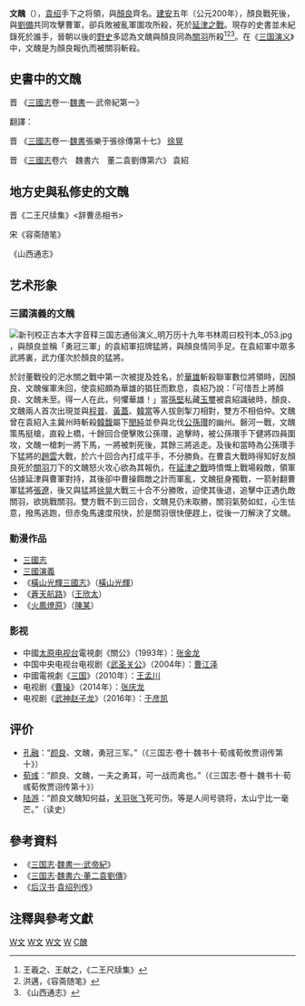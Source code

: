 {{Otheruses|文醜 (消歧义)|subject=三国时的一名武将|other=文醜的'''其他含义'''}}
{{東亞男性歷史人物
|名稱 = 文醜
|身份 = 
|國家 = [[東漢|東漢]]
|時代 = [[東漢|東漢]]
|主君 = [[袁紹|袁紹]]
|屆數 =
|最高職務 =
|前任 = 
|繼任 = 
|圖片名稱 = Wen Chou Qing portrait.jpg
|圖片大小 = 180px
|圖片說明 = 
|氏 = 
|姓 = 文
|穆坤= <!--清代八旗满洲人物专用-->
|名 = 醜
|姓名 = 文醜
|羅馬拼音 =
|假名 = <!--日本、琉球人用-->
|諺文 = <!--朝鮮、韓國人用-->
|字 =
|號=
|名乘 = <!--琉球士族用-->
|職官 =
|勛官 =
|散階 =
|軍號 =
|位階 =
|比秩 =
|功臣號 =
|封爵 =
|封號 =
|御稱號 = <!--日本皇族之稱號-->
|宮號1 = <!--日本皇族之宮號-->
|宮號2 = <!--朝鮮王族之宮號-->
|封地 =
|神號 =
|尊號 =
|族裔 = 
|信仰 = <!--指的是宗教信仰-->
|旗籍 = <!--清代八旗人物专用-->
|氏族 =
|籍貫 =
|本貫 = <!--朝鮮人用-->
|世居地= <!--清代八旗人物专用-->
|世居地/穆坤= <!--专门用于清代八旗满洲人物世居地和穆坤相同时-->
|祖籍 =
|本籍 =
|出身地 = 
|府邸 =
|世系 = 
|初名 =
|乳名 = <!--日本、朝鮮、琉球以外人物用-->
|幼名 = <!--日本人用-->
|兒名 = <!--朝鮮人用-->
|童名 = <!--琉球人用-->
|小字 =
|別名 =
|法號 =
|院號 =
|其他名號 =
|出生日期 = ？
|出生地點 =
|婚年 =
|逝世日期 = 建安五年<br>200年
|逝世地點 = [[延津|延津]]
|在位年代 =
|廟號 =
|諡號 =
|墓葬 = 
|祠廟 =
|父親 = 不明
|嫡母 = 不明
|母親 =
|繼父=
|繼母=
|養父=
|養母=
|猶父= <!--日本人用-->
|烏帽子親= <!--日本人、琉球人用-->
|元配 =
|正室 =
|妻 =
|繼室 =
|平妻 =
|側室 =
|元配之父 =
|元配之嫡母 =
|元配之母 =
|正室之父 =
|正室之嫡母 =
|正室之母 =
|妻之父 =
|妻之嫡母 =
|妻之母 =
|繼室之父 =
|繼室之嫡母 =
|繼室之母 =
|平妻之父 =
|平妻之嫡母 =
|平妻之母 =
|兄弟 =
|姊妹 =
|嫡兄弟 =
|嫡姊妹 =
|庶兄弟 =
|庶姊妹 =
|同胞兄弟 =
|同胞姊妹 =
|異母兄弟 =
|異母姊妹 =
|異父兄弟 =
|異父姊妹 =
|繼兄弟 =
|繼姊妹 =
|子 =
|女 =
|嫡子 =
|嫡女 =
|庶子 =
|庶女 =
|養子 =
|養女 =
|猶子 = <!--日本人用-->
|婿養子 = <!--日本人用-->
|烏帽子子 = <!--日本人用-->
|繼子 =
|繼女 =
|其他親屬 =
|出身 = <!---此处指科举出身--->
|功名 = 
|經歷 = 
|著作 =
|注釋 =
|實錄ID = <!--指http://sillok.history.go.kr/中的個人頁，只需填入ID，如「http://sillok.history.go.kr/manInfo/popManDetail.do?manId=M_0001900」中的「M_0001900」-->
}}
'''文醜'''（{{Bd|？||200年}}），[[袁绍|袁绍]]手下之将領，與[[顏良|顏良]]齊名。[[建安_(东汉)|建安]]五年（公元200年），顏良戰死後，與[[劉備|劉備]]共同攻擊曹軍，卻兵敗被亂軍圍攻所殺，死於[[延津之戰|延津之戰]]。現存的史書並未紀錄死於誰手，晉朝以後的[[野史|野史]]多認為文醜與顏良同為[[關羽|關羽]]所殺<ref>王羲之、王献之，《二王尺牍集》</ref><ref>洪邁，《容斋随笔》</ref><ref>《山西通志》</ref>。在《[[三国演义|三国演义]]》中，文醜是为顏良報仇而被關羽斬殺。

==史書中的文醜==

晋 《[[三國志|三國志]]卷一·[[魏書|魏書]]一·武帝紀第一》

{{quote|荀攸說公曰：「今兵少不敵，分其勢乃可。公到延津，若將渡兵向其后者，紹必西應之，然后輕兵襲白馬，掩其不備，顏良可禽也。」公從之。紹聞兵渡，即分兵西應之。<br />
公乃引軍兼行趣白馬，未至十餘里，良大惊，來逆戰。使[[張遼|張遼]]、關羽前登，擊破，斬良。遂解白馬圍，徙其民，循河而西。<br />
紹于是渡河追公軍，至延津南。公勒兵駐營南阪下，使登壘望之，曰：「可五六百騎。」有頃，復白：「騎稍多，步兵不可勝數。」公曰：「勿复白。」<br />
乃令騎解鞍放馬。是時，白馬輜重就道。諸將以為敵騎多，不如還保營。荀攸曰：「此所以餌敵，如何去之！」<br />
紹騎將文醜與[[劉備|劉備]]將五六千騎前后至。諸將復白：「可上馬。」公曰：「未也。」有頃，騎至稍多，或分趣輜重。<br />
公曰：「可矣。」乃皆上馬。時騎不滿六百，遂縱兵擊，大破之，斬醜。良、醜皆紹名將也，再戰，悉禽，紹軍大震。公還軍官渡。紹進保陽武。}}

翻譯：
{{cquote|[[曹操|曹操]]採用聲東擊西的[[戰略|戰略]]，引兵向[[延津|延津]]，[[袁紹|袁紹]]派兵增援。曹操見袁紹中計，立即親率輕騎直趨白馬，陣斬顏良，袁軍大亂潰散。袁紹大怒，下令渡河追擊曹操。在延津以南，曹操故意將輜重棄置路上，袁軍紛紛搶奪。操乘機敗袁軍，誅袁軍大將文醜。}}

晋 《[[三國志|三國志]]卷一·[[魏書|魏書]]張樂于張徐傳第十七》
[[徐晃|徐晃]]
{{quote|太祖([[曹操|曹操]])授晃兵，使擊卷,原武賊，破之，拜[[裨將軍|裨將軍]]。從征[[呂布|呂布]]，別降布將[[趙庶|趙庶]]、 [[李鄒|李鄒]]等。與[[史渙|史渙]]斬[[眭固|眭固]]於河內。從破[[劉備|劉備]]，又從破[[顏良|顏良]]，拔白馬，進至延津，破文醜，拜[[偏將軍|偏將軍]]。}}

晋 《[[三國志|三國志]]卷六　魏書六　董二袁劉傳第六》 袁紹

{{quote|紹（[[袁紹|袁紹]]）進軍黎陽，遣[[顏良|顏良]]攻[[刘延_(曹操武将)|劉延]]于白馬。[[沮授|沮授]]又諫紹（袁紹）：「良（顏良）性促狹，雖驍勇不可獨任。」紹（袁紹）不聽。太祖（曹操）救延（刘延），與良（颜良）戰，破斬良（颜良）。紹（袁绍）渡河，壁延津南，使[[劉備|劉備]]、文醜挑戰。太祖（曹操）擊破之， 斬醜（文醜），再戰，禽紹（袁绍）大將。紹軍大震。}}

==地方史與私修史的文醜==

晋《二王尺牍集》<辞曹丞相书>

{{quote|([[关羽|关羽]])求功刺颜良于白马，诛文醜于南坡，丞相([[曹操|曹操]])厚恩满有所报。每留所赐之资，尽在府库封缄，伏望台慈，俯垂照鉴。}}
宋《容斋随笔》

{{quote|关羽手杀袁绍二将颜良，文醜于万众之中。}}

《山西通志》

{{quote|([[关羽|关羽]])斩颜良于白马，诛文醜于南坡。}}

==艺术形象==
===三國演義的文醜===
[[File:新刊校正古本大字音释三国志通俗演义_明万历十九年书林周曰校刊本_053.jpg|thumb]]
{{fact|與顏良、[[高覽|高覽]]、[[張郃|張郃]]四人合稱「河間四將」}}，與顏良並稱「勇冠三軍」的袁紹軍招牌猛將，與顏良情同手足。在袁紹軍中眾多武將裏，武力僅次於顏良的猛將。

於討董戰役的汜水關之戰中第一次被提及姓名，於[[華雄|華雄]]斬殺聯軍數位將領時，因顏良、文醜催軍未回，使袁紹頗為華雄的猖狂而歎息，袁紹乃說：「可惜吾上將顏良、文醜未至。得一人在此，何懼華雄！」當[[孫堅|孫堅]]私藏[[玉璽|玉璽]]被袁紹識破時，顏良、文醜兩人首次出現並與[[程普|程普]]、[[黃蓋|黃蓋]]、[[韓當|韓當]]等人拔劍掣刀相對，雙方不相伯仲。文醜曾在袁紹入主冀州時斬殺[[韓馥|韓馥]]屬下[[閔純|閔純]]並參與北伐[[公孫瓚|公孫瓚]]的幽州。磐河一戰，文醜策馬挺槍，直殺上橋，十餘回合便擊敗公孫瓚，追擊時，被公孫瓚手下健將四員圍攻，文醜一槍刺一將下馬，一將被刺死後，其餘三將逃走。及後和當時為公孫瓚手下猛將的[[趙雲|趙雲]]大戰，於六十回合內打成平手，不分勝負。在曹袁大戰時得知好友顏良死於[[關羽|關羽]]刀下的文醜怒火攻心欲為其報仇，在[[延津之戰|延津之戰]]時憤慨上戰場殺敵，領軍佔據延津與曹軍對持，其後卻中曹操餌敵之計而軍亂，文醜挺身獨戰，一箭射翻曹軍猛將[[張遼|張遼]]，後又與猛將[[徐晃|徐晃]]大戰三十合不分勝敗，迫使其後退，追擊中正遇仇敵關羽，欲挑戰關羽。雙方戰不到三回合，文醜見仍未取勝，關羽氣勢如虹，心生怯意，撥馬逃跑，但赤兔馬速度飛快，於是關羽很快便趕上，從後一刀解決了文醜。

=== 動漫作品 ===
* [[三國志_(動畫電影)|三國志]]
* [[三國演義_(動畫)|三國演義]]
* 《[[橫山光輝三國志|橫山光輝三國志]]》（[[橫山光輝|橫山光輝]]）
* 《[[蒼天航路|蒼天航路]]》（[[王欣太|王欣太]]）
* 《[[火鳳燎原|火鳳燎原]]》（[[陳某|陳某]]）

=== 影视 ===
* 中國[[太原电视台|太原电视台]]電視劇《關公》（1993年）：[[张金龙|张金龙]]
* 中国中央电视台电视剧《[[武圣关公|武圣关公]]》（2004年）：[[曹江泽|曹江泽]]
* 中國電視劇《[[三国_(电视剧)|三国]]》（2010年）：[[王孟川|王孟川]]
* 电视剧《[[曹操_(电视剧)|曹操]]》（2014年）：[[张庆龙|张庆龙]]
* 电视剧《[[武神赵子龙|武神赵子龙]]》（2016年）：[[于彦凯|于彦凯]]

== 评价 ==
*[[孔融|孔融]]：“[[颜良|颜良]]、文醜，勇冠三军。”（《三国志·卷十·魏书十·荀彧荀攸贾诩传第十》）
*[[荀彧|荀彧]]：“颜良、文醜，一夫之勇耳，可一战而禽也。”（《三国志·卷十·魏书十·荀彧荀攸贾诩传第十》）
*[[陆游|陆游]]：“颜良文醜知何益，[[关羽|关羽]][[张飞|张飞]]死可伤。等是人间号骁将，太山宁比一毫芒。”（读史）

== 參考資料 ==
* 《[[三国志|三国志]]·[[s:三國志/卷01|魏書一·武帝紀]]》
* 《[[三国志|三国志]]·[[s:三國志/卷06|魏書六·董二袁劉傳]]》
* 《[[后汉书|后汉书]]·[[s:後漢書/卷74上|袁绍列传]]》

==注釋與參考文獻 ==
{{reflist}}



[[Category:200年逝世|W文]]
[[Category:東漢軍事人物|W文]]
[[Category:三國軍事人物|W文]]
[[Category:三國战争身亡者|W]]
[[Category:文姓|C醜]]
